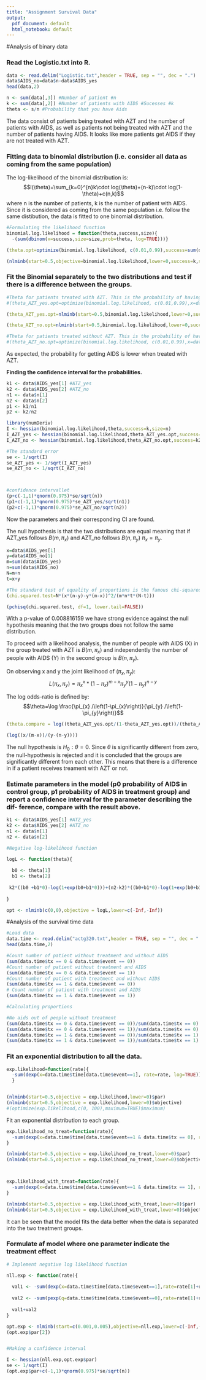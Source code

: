 ```yaml
---
title: "Assignment Survival Data"
output:
  pdf_document: default
  html_notebook: default
---
```


#Analysis of binary data

###  Read the Logistic.txt into R.

```r
data <- read.delim("Logistic.txt",header = TRUE, sep = "", dec = ".")
data$AIDS_no=data$n-data$AIDS_yes
head(data,2) 

n <- sum(data[,3]) #Number of patient #n 
k <- sum(data[,2]) #Number of patients with AIDS #Sucesses #k
theta <- s/n #Probability that you have Aids
```
The data consist of patients being treated with AZT and the number of patients with AIDS, as well as patients not being treated with AZT and the number of patients having AIDS. It looks like more patients get AIDS if they are not treated with AZT.

### Fitting data to binomial distribution (i.e. consider all data as coming from the same population)
The log-likelihood of the binomial distribution is:
$$l(\theta)=\sum_{k=0}^{n}k\cdot log(\theta)+(n-k)\cdot log(1-\theta)+c(n,k)$$
where n is the number of patients, k is the number of patient with AIDS. Since it is considered as coming from the same population i.e. follow the same distibution, the data is fitted to one binomial distribution.

```r

#Formulating the likelihood function
binomial.log.likelihood = function(theta,success,size){
  -(sum(dbinom(x=success,size=size,prob=theta, log=TRUE)))}

(theta.opt=optimize(binomial.log.likelihood, c(0.01,0.99),success=sum(data$AIDS_yes),size=sum(data$n))$minimum)

(nlminb(start=0.5,objective=binomial.log.likelihood,lower=0,success=k,size=n)$par)

```

### Fit the Binomial separately to the two distributions and test if there is a difference between the groups.

```r
#Theta for patients treated with AZT. This is the probability of having AIDS when treated with AZT. 
#(theta_AZT_yes.opt=optimize(binomial.log.likelihood, c(0.01,0.99),x=data$AIDS_yes[1],size=data$n[1])$minimum)

(theta_AZT_yes.opt=nlminb(start=0.5,binomial.log.likelihood,lower=0,success=data$AIDS_yes[1],size=data$n[1])$par)

(theta_AZT_no.opt=nlminb(start=0.5,binomial.log.likelihood,lower=0,success=data$AIDS_yes[2],size=data$n[2])$par)

#Theta for patients treated without AZT. This is the probability of having AIDS without treament. 
#(theta_AZT_no.opt=optimize(binomial.log.likelihood, c(0.01,0.99),x=data$AIDS_yes[2],size=data$n[2])$minimum)
```
As expected, the probability for getting AIDS is lower when treated with AZT. 


**Finding the confidence interval for the probabilities.** 


```r
k1 <- data$AIDS_yes[1] #ATZ_yes
k2 <- data$AIDS_yes[2] #ATZ_no
n1 <- data$n[1]
n2 <- data$n[2]
p1 <- k1/n1
p2 <- k2/n2
```


```r
library(numDeriv)
I <- hessian(binomial.log.likelihood,theta,success=k,size=n)
I_AZT_yes <- hessian(binomial.log.likelihood,theta_AZT_yes.opt,success=k1,size=n1)
I_AZT_no <- hessian(binomial.log.likelihood,theta_AZT_no.opt,success=k2,size=n2)

#The standard error 
se <- 1/sqrt(I)
se_AZT_yes <- 1/sqrt(I_AZT_yes)
se_AZT_no <- 1/sqrt(I_AZT_no)



#confidence intervallet
(p+c(-1,1)*qnorm(0.975)*se/sqrt(n))
(p1+c(-1,1)*qnorm(0.975)*se_AZT_yes/sqrt(n1))
(p2+c(-1,1)*qnorm(0.975)*se_AZT_no/sqrt(n2))

```
Now the parameters and their corresponding CI are found. 

The null hypothesis is that the two distributions are equal meaning that if AZT_yes follows $B(m,\pi_x)$ and AZT_no follows $B(n,\pi_y)$ $\pi_x=\pi_y$.
```r
x=data$AIDS_yes[1]
y=data$AIDS_no[1]
m=sum(data$AIDS_yes)
n=sum(data$AIDS_no)
N=m+n
t=x+y

#The standard test of equality of proportions is the famous chi-squared test
(chi.squared.test=N*(x*(n-y)-y*(m-x))^2/(m*n*t*(N-t)))

(pchisq(chi.squared.test, df=1, lower.tail=FALSE))
```
With a p-value of 0.008816159 we have strong evidence against the null hypothesis meaning that the two groups does not follow the same distribution.

To proceed with a likelihood analysis, the number of people with AIDS (X) in the group treated with AZT is $B(m,\pi_x)$ and independently the number of people with AIDS (Y)  in the second group is $B(n,\pi_y)$.

On observing x and y the joint likelihood of $(\pi_x,\pi_y)$:
$$L(\pi_x, \pi_y)=\pi_x^x*(1-\pi_x)^{m-x}\pi_y^y(1-\pi_y)^{n-y}$$

The log odds-ratio is defined by:
$$\theta=\log \frac{\pi_{x} /\left(1-\pi_{x}\right)}{\pi_{y} /\left(1-\pi_{y}\right)}$$
```r
(theta.compare = log((theta_AZT_yes.opt/(1-theta_AZT_yes.opt))/(theta_AZT_no.opt/(1- theta_AZT_no.opt))))

(log((x/(m-x))/(y-(n-y))))

```


The null hypothesis is $H_0: \theta=0$. Since $\theta$ is significantly different from zero, the null-hypothesis is rejected and it is concluded that the groups are significantly different from each other. This means that there is a difference in if a patient receives treament with AZT or not. 


### Estimate parameters in the model (p0 probability of AIDS in control group, p1 probability of AIDS in treatment group) and report a confidence interval for the parameter describing the dif- ference, compare with the result above.

```r

k1 <- data$AIDS_yes[1] #ATZ_yes
k2 <- data$AIDS_yes[2] #ATZ_no
n1 <- data$n[1]
n2 <- data$n[2]

#Negative log-likelihood function 

logL <- function(theta){
  
  b0 <- theta[1]
  b1 <- theta[2]
  
 k2*((b0 +b1*0)-log(1+exp(b0+b1*0)))+(n2-k2)*((b0+b1*0)-log(1+exp(b0+b1*0)))+k1*((b0 +b1*1)-log(1+exp(b0+b1*1)))+(n1-k1)*((b0+b1*0)-log(1+exp(b0+b1*1)))
  
}

opt <- nlminb(c(0,0),objective = logL,lower=c(-Inf,-Inf))

```


#Analysis of the survival time data

```r

#Load data
data.time <- read.delim("actg320.txt",header = TRUE, sep = "", dec = ".")
head(data.time,2) 
```


```r
#Count number of patient without treatment and without AIDS
(sum(data.time$tx == 0 & data.time$event == 0))
#Count number of patient without treatment and AIDS
(sum(data.time$tx == 0 & data.time$event == 1))
#Count number of patient with treatment and without AIDS
(sum(data.time$tx == 1 & data.time$event == 0))
# Count number of patient with treatment and AIDS
(sum(data.time$tx == 1 & data.time$event == 1))

#Calculating proportions

#No aids out of people without treatment
(sum(data.time$tx == 0 & data.time$event == 0))/sum(data.time$tx == 0)
(sum(data.time$tx == 0 & data.time$event == 1))/sum(data.time$tx == 0)
(sum(data.time$tx == 1 & data.time$event == 0))/sum(data.time$tx == 1)
(sum(data.time$tx == 1 & data.time$event == 1))/sum(data.time$tx == 1)
```
### Fit an exponential distribution to all the data. 

```r
exp.likelihood=function(rate){
  -sum(dexp(x=data.time$time[data.time$event==1], rate=rate, log=TRUE))- sum(pexp(q=data.time$time[data.time$event==0], lower.tail = FALSE, rate=rate, log=TRUE))
  }


(nlminb(start=0.5,objective = exp.likelihood,lower=0)$par)
(nlminb(start=0.5,objective = exp.likelihood,lower=0)$objective)
#(optimize(exp.likelihood,c(0, 100),maximum=TRUE)$maximum)

```

Fit an exponential distribution to each group. 

```r

exp.likelihood_no_treat=function(rate){
  -sum(dexp(x=data.time$time[data.time$event==1 & data.time$tx == 0], rate=rate, log=TRUE))- sum(pexp(q=data.time$time[data.time$event==0 & data.time$tx == 0], lower.tail = FALSE, rate=rate, log=TRUE))
}

(nlminb(start=0.5,objective = exp.likelihood_no_treat,lower=0)$par)
(nlminb(start=0.5,objective = exp.likelihood_no_treat,lower=0)$objective)



exp.likelihood_with_treat=function(rate){
  -sum(dexp(x=data.time$time[data.time$event==1 & data.time$tx == 1], rate=rate, log=TRUE))- sum(pexp(q=data.time$time[data.time$event==0 & data.time$tx == 1], lower.tail = FALSE, rate=rate, log=TRUE))
}

(nlminb(start=0.5,objective = exp.likelihood_with_treat,lower=0)$par)
(nlminb(start=0.5,objective = exp.likelihood_with_treat,lower=0)$objective )
```
It can be seen that the model fits the data better when the data is separated into the two treatment groups. 

### Formulate af model where one parameter indicate the treatment effect

```r
# Implement negative log likelihood function

nll.exp <- function(rate){
  
  val1 <- -sum(dexp(x=data.time$time[data.time$event==1],rate=rate[1]+rate[2]*data.time$tx[data.time$event==1],log=TRUE))
  
  val2 <- -sum(pexp(q=data.time$time[data.time$event==0],rate=rate[1]+rate[2]*data.time$tx[data.time$event==0],lower.tail=F,log=TRUE))
  
  val1+val2
}

opt.exp <- nlminb(start=c(0.001,0.005),objective=nll.exp,lower=c(-Inf,-Inf))
(opt.exp$par[2])


#Making a confidence interval

I <- hessian(nll.exp,opt.exp$par)
se <- 1/sqrt(I)
(opt.exp$par+c(-1,1)*qnorm(0.975)*se/sqrt(n))
```



 